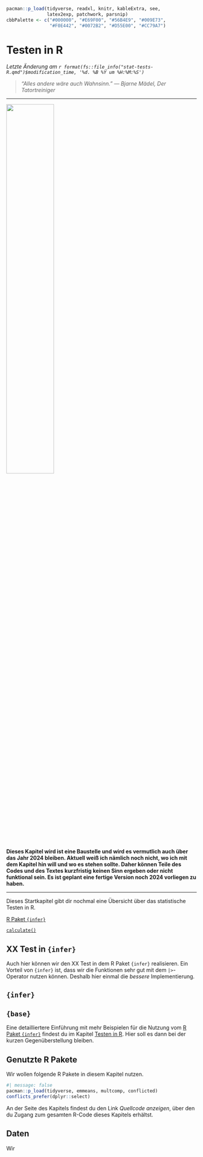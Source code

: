 ```r
pacman::p_load(tidyverse, readxl, knitr, kableExtra, see,
               latex2exp, patchwork, parsnip)
cbbPalette <- c("#000000", "#E69F00", "#56B4E9", "#009E73", 
                "#F0E442", "#0072B2", "#D55E00", "#CC79A7")
```

# Testen in R {#sec-test-R}

*Letzte Änderung am `r format(fs::file_info("stat-tests-R.qmd")$modification_time, '%d. %B %Y um %H:%M:%S')`*

> *"Alles andere wäre auch Wahnsinn." --- Bjarne Mädel, Der Tatortreiniger*

------------------------------------------------------------------------

![](images/caution.png){fig-align="center" width="50%"}

**Dieses Kapitel wird ist eine Baustelle und wird es vermutlich auch über das Jahr 2024 bleiben. Aktuell weiß ich nämlich noch nicht, wo ich mit dem Kapitel hin will und wo es stehen sollte. Daher können Teile des Codes und des Textes kurzfristig keinen Sinn ergeben oder nicht funktional sein. Es ist geplant eine fertige Version noch 2024 vorliegen zu haben.**

------------------------------------------------------------------------

Dieses Startkapitel gibt dir nochmal eine Übersicht über das statistische Testen in R.

[R Paket `{infer}`](https://infer.netlify.app/)

[`calculate()`](https://infer.netlify.app/reference/calculate)

::: callout-note
## XX Test in `{infer}`

Auch hier können wir den XX Test in dem R Paket `{infer}` realisieren. Ein Vorteil von `{infer}` ist, dass wir die Funktionen sehr gut mit dem `|>`-Operator nutzen können. Deshalb hier einmal die *bessere* Implementierung.

::: panel-tabset
## `{infer}`

## `{base}`
:::

Eine detailliertere Einführung mit mehr Beispielen für die Nutzung vom [R Paket `{infer}`](https://infer.netlify.app/) findest du im Kapitel [Testen in R](#sec-test-R). Hier soll es dann bei der kurzen Gegenüberstellung bleiben.
:::

## Genutzte R Pakete

Wir wollen folgende R Pakete in diesem Kapitel nutzen.

```r
#| message: false
pacman::p_load(tidyverse, emmeans, multcomp, conflicted)
conflicts_prefer(dplyr::select)
```

An der Seite des Kapitels findest du den Link *Quellcode anzeigen*, über den du Zugang zum gesamten R-Code dieses Kapitels erhältst.

## Daten

Wir
